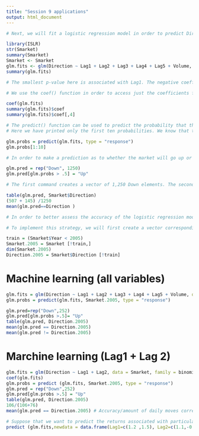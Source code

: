 ```yaml
---
title: "Session 9 applications"
output: html_document
---
```


```r
# Next, we will fit a logistic regression model in order to predict Direction using Lag1 through Lag5 and Volume. The glm() function fits generalized linear models, a class of models that includes logistic regression. The syntax generalized of the glm() function is similar to that of lm(), except that we must pass in linear model the argument family=binomial in order to tell R to run a logistic regression rather than some other type of generalized linear model.

library(ISLR)
str(Smarket)
summary(Smarket)
Smarket <- Smarket
glm.fits <- glm(Direction ~ Lag1 + Lag2 + Lag3 + Lag4 + Lag5 + Volume, data=Smarket, family=binomial)
summary(glm.fits)

# The smallest p-value here is associated with Lag1. The negative coefficient for this predictor suggests that if the market had a positive return yesterday, then it is less likely to go up today. However, at a value of 0.15, the p-value is still relatively large, and so there is no clear evidence of a real association between Lag1 and Direction.
```


```r
# We use the coef() function in order to access just the coefficients for this fitted model. We can also use the summary() function to access particular aspects of the fitted model, such as the p-values for the coefficients.

coef(glm.fits)
summary(glm.fits)$coef
summary(glm.fits)$coef[,4]
```

```r
# The predict() function can be used to predict the probability that the market will go up, given values of the predictors. The type="response" option tells R to output probabilities of the form P(Y=1|X), as opposed to other information such as the logit. If no data set is supplied to the predict() function, then the probabilities are computed for the training data that was used to fit the logistic regression model.
# Here we have printed only the first ten probabilities. We know that these values correspond to the probability of the market going up, rather than down, because the contrasts() function indicates that R has created a dummy variable with a 1 for Up.

glm.probs = predict(glm.fits, type = "response")
glm.probs[1:10]

```

```r
# In order to make a prediction as to whether the market will go up or down on a particular day, we must convert these predicted probabilities into class labels, Up or Down. The following two commands create a vector of class predictions based on whether the predicted probability of a market increase is greater than or less than 0.5.

glm.pred = rep("Down", 1250)
glm.pred[glm.probs > .5] = "Up"

```

```r
# The first command creates a vector of 1,250 Down elements. The second line transforms to Up all of the elements for which the predicted probability of a market increase exceeds 0.5. Given these predictions, the table() function can be used to produce a confusion matrix in order to determine how many observations were correctly or incorrectly classified

table(glm.pred, Smarket$Direction)
(507 + 145) /1250
mean(glm.pred==Direction )

```
```r
# In order to better assess the accuracy of the logistic regression model in this setting, we can fit the model using part of the data, and then examine how well it predicts the held out data. This will yield a more realistic error rate, in the sense that in practice we will be interested in our model’s performance not on the data that we used to fit the model, but rather on days in the future for which the market’s movements are unknown.

# To implement this strategy, we will first create a vector corresponding to the observations from 2001 through 2004. We will then use this vector to create a held out data set of observations from 2005.

train = (Smarket$Year < 2005)
Smarket.2005 = Smarket [!train,]
dim(Smarket.2005)
Direction.2005 = Smarket$Direction [!train]
```

# Machine learning (all variables)

```r
glm.fits = glm(Direction ~ Lag1 + Lag2 + Lag3 + Lag4 + Lag5 + Volume, data=Smarket, family=binomial, subset=train)
glm.probs = predict(glm.fits, Smarket.2005, type = "response")

```

```r
glm.pred=rep("Down",252)
glm.pred[glm.probs >.5]= "Up"
table(glm.pred, Direction.2005)
mean(glm.pred == Direction.2005)
mean(glm.pred != Direction.2005)

```


# Marchine learning (Lag1 + Lag 2)

```r
glm.fits = glm(Direction ~ Lag1 + Lag2, data = Smarket, family = binomial, subset = train)
coef(glm.fits)
glm.probs = predict (glm.fits, Smarket.2005, type = "response")
glm.pred = rep("Down",252)
glm.pred[glm.probs >.5] = "Up"
table(glm.pred, Direction.2005)
106/(106+76)
mean(glm.pred == Direction.2005) # Accuracy/amount of daily moves correctly predicted
```

```r
# Suppose that we want to predict the returns associated with particular values of Lag1 and Lag2. In particular, we want to predict Direction on a day when Lag1 and Lag2 equal 1.2 and 1.1, respectively, and on a day when they equal 1.5 and −0.8. We do this using the predict() function.
predict (glm.fits,newdata = data.frame(Lag1=c(1.2 ,1.5), Lag2=c(1.1,-0.8) ), type = "response")

```




